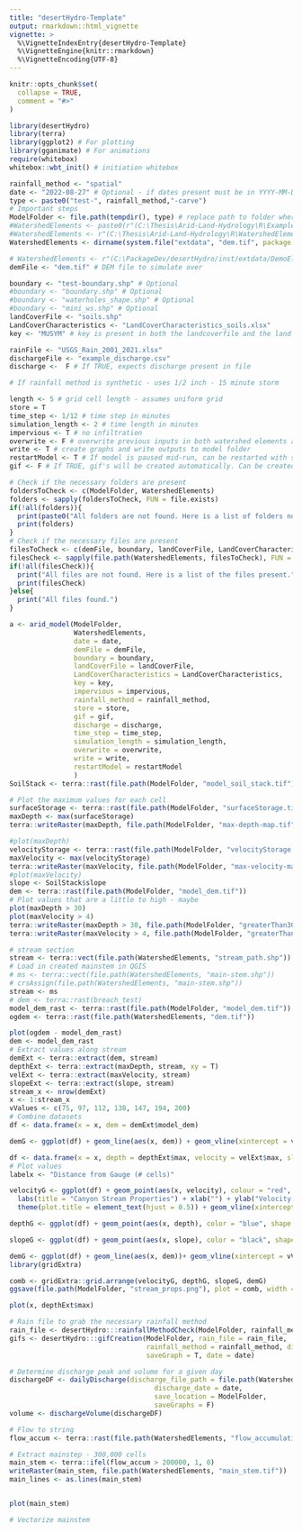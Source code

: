 ```yaml
---
title: "desertHydro-Template"
output: rmarkdown::html_vignette
vignette: >
  %\VignetteIndexEntry{desertHydro-Template}
  %\VignetteEngine{knitr::rmarkdown}
  %\VignetteEncoding{UTF-8}
---
```


```r
knitr::opts_chunk$set(
  collapse = TRUE,
  comment = "#>"
)
```


```r
library(desertHydro)
library(terra)
library(ggplot2) # For plotting
library(gganimate) # For animations
require(whitebox)
whitebox::wbt_init() # initiation whitebox
```

```r
rainfall_method <- "spatial"
date <- "2022-08-27" # Optional - if dates present must be in YYYY-MM-DD format
type <- paste0("test-", rainfall_method,"-carve")
# Important steps
ModelFolder <- file.path(tempdir(), type) # replace path to folder where model is saved
#WatershedElements <- paste0(r"(C:\Thesis\Arid-Land-Hydrology\R\Example\)", type,"WatershedElements") # replace this with your folder
#WatershedElements <- r"(C:\Thesis\Arid-Land-Hydrology\R\WatershedElements)"
WatershedElements <- dirname(system.file("extdata", "dem.tif", package = "desertHydro"))

# WatershedElements <- r"(C:\PackageDev/desertHydro/inst/extdata/DemoElements/)" # replace this with your watershed elements folder
demFile <- "dem.tif" # DEM file to simulate over

boundary <- "test-boundary.shp" # Optional
#boundary <- "boundary.shp" # Optional
#boundary <- "waterholes_shape.shp" # Optional
#boundary <- "mini_ws.shp" # Optional
landCoverFile <- "soils.shp"
LandCoverCharacteristics <- "LandCoverCharacteristics_soils.xlsx"
key <- "MUSYM" # key is present in both the landcoverfile and the land cover characteristics

rainFile <- "USGS_Rain_2001_2021.xlsx"
dischargeFile <- "example_discharge.csv"
discharge <-  F # If TRUE, expects discharge present in file

# If rainfall method is synthetic - uses 1/2 inch - 15 minute storm

length <- 5 # grid cell length - assumes uniform grid
store = T
time_step <- 1/12 # time step in minutes
simulation_length <- 2 # time length in minutes
impervious <- T # no infiltration
overwrite <- F # overwrite previous inputs in both watershed elements and model folder
write <- T # create graphs and write outputs to model folder
restartModel <- T # If model is paused mid-run, can be restarted with same inputs
gif <- F # If TRUE, gif's will be created automatically. Can be created at the end
```

```r
# Check if the necessary folders are present
foldersToCheck <- c(ModelFolder, WatershedElements)
folders <- sapply(foldersToCheck, FUN = file.exists)
if(!all(folders)){
  print(paste0("All folders are not found. Here is a list of folders not found."))
  print(folders)
}
# Check if the necessary files are present
filesToCheck <- c(demFile, boundary, landCoverFile, LandCoverCharacteristics, rainFile, dischargeFile)
filesCheck <- sapply(file.path(WatershedElements, filesToCheck), FUN = file.exists)
if(!all(filesCheck)){
  print("All files are not found. Here is a list of the files present.")
  print(filesCheck)
}else{
  print("All files found.")
}
```

```r
a <- arid_model(ModelFolder,
                WatershedElements,
                date = date,
                demFile = demFile,
                boundary = boundary,
                landCoverFile = landCoverFile,
                LandCoverCharacteristics = LandCoverCharacteristics,
                key = key,
                impervious = impervious,
                rainfall_method = rainfall_method,
                store = store,
                gif = gif,
                discharge = discharge,
                time_step = time_step,
                simulation_length = simulation_length,
                overwrite = overwrite,
                write = write,
                restartModel = restartModel
                )
SoilStack <- terra::rast(file.path(ModelFolder, "model_soil_stack.tif"))
```

```r

# Plot the maximum values for each cell
surfaceStorage <- terra::rast(file.path(ModelFolder, "surfaceStorage.tif"))
maxDepth <- max(surfaceStorage)
terra::writeRaster(maxDepth, file.path(ModelFolder, "max-depth-map.tif"))

#plot(maxDepth)
velocityStorage <- terra::rast(file.path(ModelFolder, "velocityStorage.tif"))
maxVelocity <- max(velocityStorage)
terra::writeRaster(maxVelocity, file.path(ModelFolder, "max-velocity-map.tif"))
#plot(maxVelocity)
slope <- SoilStack$slope
dem <- terra::rast(file.path(ModelFolder, "model_dem.tif"))
# Plot values that are a little to high - maybe
plot(maxDepth > 30)
plot(maxVelocity > 4)
terra::writeRaster(maxDepth > 30, file.path(ModelFolder, "greaterThan30cm.tif"))
terra::writeRaster(maxVelocity > 4, file.path(ModelFolder, "greaterThan4ms.tif"))

# stream section
stream <- terra::vect(file.path(WatershedElements, "stream_path.shp"))
# Load in created mainstem in QGIS
# ms <- terra::vect(file.path(WatershedElements, "main-stem.shp"))
# crsAssign(file.path(WatershedElements, "main-stem.shp"))
stream <- ms
# dem <- terra::rast(breach_test)
model_dem_rast <- terra::rast(file.path(ModelFolder, "model_dem.tif"))
ogdem <- terra::rast(file.path(WatershedElements, "dem.tif"))

plot(ogdem - model_dem_rast)
dem <- model_dem_rast
# Extract values along stream
demExt <- terra::extract(dem, stream)
depthExt <- terra::extract(maxDepth, stream, xy = T)
velExt <- terra::extract(maxVelocity, stream)
slopeExt <- terra::extract(slope, stream)
stream_x <- nrow(demExt)
x <- 1:stream_x
vValues <- c(75, 97, 112, 138, 147, 194, 200)
# Combine datasets
df <- data.frame(x = x, dem = demExt$model_dem)

demG <- ggplot(df) + geom_line(aes(x, dem)) + geom_vline(xintercept = vValues, color = "grey")

df <- data.frame(x = x, depth = depthExt$max, velocity = velExt$max, slope = slopeExt$slope, dem = demExt$model_dem)
# Plot values
labelx <- "Distance from Gauge (# cells)"

velocityG <- ggplot(df) + geom_point(aes(x, velocity), colour = "red", shape = "square") +
  labs(title = "Canyon Stream Properties") + xlab("") + ylab("Velocity (m/s)")+ theme_minimal() +
  theme(plot.title = element_text(hjust = 0.5)) + geom_vline(xintercept = vValues, color = "grey")

depthG <- ggplot(df) + geom_point(aes(x, depth), color = "blue", shape = "circle")+xlab("") + ylab("Maximum depth (cm)") + theme_minimal() + geom_vline(xintercept = vValues, color = "grey")

slopeG <- ggplot(df) + geom_point(aes(x, slope), color = "black", shape = "diamond")+xlab(labelx) + ylab("Slope (°)") + theme_minimal() + geom_vline(xintercept = vValues, color = "grey")

demG <- ggplot(df) + geom_line(aes(x, dem))+ geom_vline(xintercept = vValues, color = "grey")
library(gridExtra)

comb <- gridExtra::grid.arrange(velocityG, depthG, slopeG, demG)
ggsave(file.path(ModelFolder, "stream_props.png"), plot = comb, width = 8, height = 8)

plot(x, depthExt$max)

```


```r
# Rain file to grab the necessary rainfall method
rain_file <- desertHydro:::rainfallMethodCheck(ModelFolder, rainfall_method)
gifs <- desertHydro:::gifCreation(ModelFolder, rain_file = rain_file,
                                  rainfall_method = rainfall_method, discharge = discharge,
                                  saveGraph = T, date = date)
```
```r
# Determine discharge peak and volume for a given day
dischargeDF <- dailyDischarge(discharge_file_path = file.path(WatershedElements, "example_discharge.csv"),
                                    discharge_date = date,
                                    save_location = ModelFolder,
                                    saveGraphs = F)
volume <- dischargeVolume(dischargeDF)

```
```r
# Flow to string
flow_accum <- terra::rast(file.path(WatershedElements, "flow_accumulation.tif"))

# Extract mainstep - 300,000 cells
main_stem <- terra::ifel(flow_accum > 200000, 1, 0)
writeRaster(main_stem, file.path(WatershedElements, "main_stem.tif"))
main_lines <- as.lines(main_stem)


plot(main_stem)

# Vectorize mainstem
```

